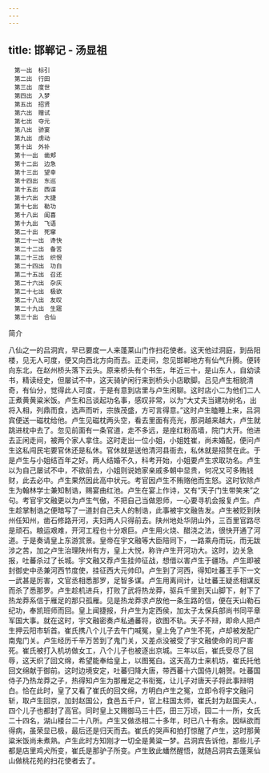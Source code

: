 ```yaml
---
---
---
```

title: 邯郸记 - 汤显祖
---


```
　第一出　标引
　第二出　行田
　第三出　度世
　第四出　入梦
　第五出　招贤
　第六出　赠试
　第七出　夺元
　第八出　骄宴
　第九出　虏动
　第十出　外补
　第十一出　凿郏
　第十二出　边急
　第十三出　望幸
　第十四出　东巡
　第十五出　西谍
　第十六出　大捷
　第十七出　勒功
　第十八出　闺喜
　第十九出　飞语
　第二十出　死窜
　第二十一出　谗快
　第二十二出　备苦
　第二十三出　织恨
　第二十四出　功白
　第二十五出　召还
　第二十六出　杂庆
　第二十七出　极欲
　第二十八出　友叹
　第二十九出　生寤
　第三十出　合仙
```









简介

八仙之一的吕洞宾，早已要度一人来蓬莱山门作扫花使者。这天他过洞庭，到岳阳楼，见无人可度，便又向西北方向而去。正走间，忽见邯郸地方有仙气升腾。便转向东北，在赵州桥头落下云头。原来桥头有个书生，年近三十，是山东人，自幼读书，精读经史，但屡试不中，这天骑驴闲行来到桥头小店歇脚。吕见卢生相貌清奇，有仙分，觉得此人可度，于是有意到店里与卢生闲聊。这时店小二为他们二人正煮黄黄粱米饭。卢生和吕谈起功名事，感叹非常，以为“大丈夫当建功树名，出将入相，列鼎而食，选声而听，宗族茂盛，方可言得意。”这时卢生瞌睡上来，吕洞宾便送一磁枕给他。卢生见磁枕两头空，看去里面有亮光，那洞越来越大，卢生就跳进枕中去了。忽见前面有一条官道，走不多远，是座红粉高墙，院门大开。他进去正闲走间，被两个家人拿住。这时走出一位小姐，小姐姓崔，尚未婚配，便问卢生这私闯民宅要官休还是私休。官休就是送他清河县衙去，私休就是招赘在此。于是卢生与小姐结百年之好。两人结婚不久，科考开始，小姐要卢生求取功名。卢生以为自己屡试不中，不欲前去，小姐则说她家亲戚多朝中显贵，何况又可多贿钱财，此去必中。卢生果然因此高中状元。考官因卢生不贿赂他而生怒。这时钦除卢生为翰林学士兼知制诰，赐宴曲红池。卢生在宴上作诗，又有“天子门生带笑来”之句。考官宇文融更以为卢生气傲，不把自己当做恩师，一心要寻机会报复卢生。卢生趁掌制诰之便暗写了一道封自己夫人的制诰，此事被宇文融告发。卢生被贬到陕州任知州，凿石修路开河，夫妇两人只得前去。陕州地处华阴山外，三百里官路尽是顽石。粮运艰难，开河工程也十分艰巨。卢生用火烧、醋浇之法，很快开通了河道。于是奏请皇上东游赏景。皇帝在宇文融等大臣陪同下，一路乘舟而玩，而无跋涉之苦，加之卢生治理陕州有方，皇上大悦，称许卢生开河功大。这时，边关急报，吐蕃杀过了长城。宇文融又荐卢生挂帅征战，想借以害卢生于疆场。卢生即被封御史中丞兼河西节度使，挂征西大元帅印。卢生到了河西，得知吐蕃王手下一文一武甚是厉害，文官丞相悉那罗，足智多谋。卢生用离间计，让吐蕃王疑丞相谋反而杀了悉那罗。卢生趁机进兵，打败了武将热龙莽，驱兵千里到天山脚下，射下了热龙莽系信于雁足的那只孤雁。见是热龙莽求卢放他一条生路的信，便在天山勒石纪功，奉凯班师而回。皇上闻捷报，升卢生为定西侯，加太子太保兵部尚书同平章军国大事。就在这时，宇文融密奏卢私通蕃将，欲图不轨。天子不辩，即命人把卢生押云阳市斩首。崔氏携八个儿子去午门喊冤，皇上免了卢生不死，卢却被发配广南鬼门关。卢生经历千辛万苦到了鬼门关，又差点没被受了宇文融使命的司户害死。崔氏被打入机坊做女工，八个儿子也被逐出京城。三年以后，崔氏受尽了屈辱，这天织了回文绵，希望能奉给皇上，以图冤白。这天高力士来机坊，崔氏托他回文绵献于御前。这时边境安定，吐蕃归降大唐，带西蕃十六国侍儿朝贺。吐蕃国侍子乃热龙莽之子，热得知卢生为那雁足之书衔冤，让儿子对唐天子将此事辩明白。恰在此时，皇了又看了崔氏的回文绵，方明白卢生之冤，立即令将宇文融问斩，取卢生回京，加封赵国公，食邑五千户，官上柱国太师，崔氏封为赵国夫人，四个儿子也都封了高官。同时皇上又赐御马三十匹，田三万顷，园二十一所，女氏二十四名，湖山楼台二十八所。卢生又做丞相二十多年，时已八十有余。因纵欲而得病，虽荣显已极，最后还是归天而去。崔氏的哭声和拍打惊醒了卢生，这时那黄粱米饭尚未煮熟。卢生此时方知刚才一切全是黄粱一梦。吕洞宾告诉他，那些儿子都是店里鸡犬所变，崔氏是那驴子所变。卢生致此蟠然醒悟，就随吕洞宾去蓬莱仙山做桃花苑的扫花使者去了。